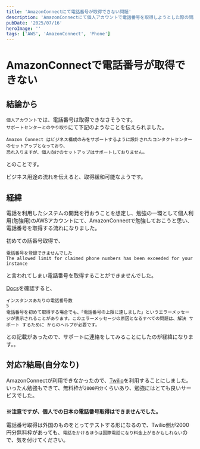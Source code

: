 ```yaml
---
title: 'AmazonConnectにて電話番号が取得できない問題'
description: 'AmazonConnectにて個人アカウントで電話番号を取得しようとした際の問題と解決方法(なし)。'
pubDate: '2025/07/16'
heroImage: ''
tags: ['AWS', 'AmazonConnect', 'Phone']
---
```



# AmazonConnectで電話番号が取得できない

## 結論から
`個人アカウント`では、電話番号は取得できなさそうです。  
`サポートセンターとのやり取り`にて下記のようなことを伝えられました。
```
Amazon Connect はビジネス構成のみをサポートするように設計されたコンタクトセンターのセットアップとなっており、
恐れ入りますが、個人向けのセットアップはサポートしておりません。
```
とのことです。

ビジネス用途の流れを伝えると、取得緩和可能なようです。


## 経緯

電話を利用したシステムの開発を行おうことを想定し、勉強の一環として個人利用(勉強用)のAWSアカウントにて、AmazonConnectで勉強しておこうと思い、電話番号を取得する流れになりました。

初めての話番号取得で、
```text
電話番号を登録できませんでした
The allowed limit for claimed phone numbers has been exceeded for your instance
```
<ImageViewer src="/images/news/20250716-aws-connect/get-phone-number.png" alt="Get Phone Number" client:load />
と言われてしまい電話番号を取得することができませんでした。  


[Docs](https://docs.aws.amazon.com/ja_jp/connect/latest/adminguide/amazon-connect-service-limits.html)を確認すると、
```
インスタンスあたりの電話番号数
5
電話番号を初めて取得する場合でも、「電話番号の上限に達しました」というエラーメッセージが表示されることがあります。このエラーメッセージの原因となるすべての問題は、解決 サポート するために からのヘルプが必要です。
```
との記載があったので、サポートに連絡をしてみることにしたのが経緯になります。。


## 対応?結局(自分なり)
AmazonConnectが利用できなかったので、[Twilio](https://www.twilio.com/)を利用することにしました。  
いったん勉強もできて、無料枠が`2000円分`くらいあり、勉強にはとても良いサービスでした。  

### `※注意ですが、個人での日本の電話番号取得はできませんでした。`
電話番号取得は外国のものをとってテストする形になるので、Twilio側が2000円分無料枠があっても、`電話をかけるほうは国際電話になり料金上がるかもしれない`ので、気を付けてください。
